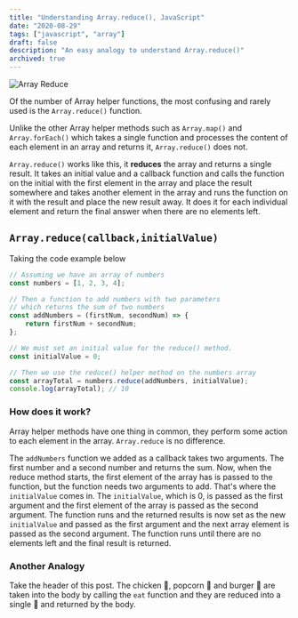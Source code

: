 ```yaml
---
title: "Understanding Array.reduce(), JavaScript"
date: "2020-08-29"
tags: ["javascript", "array"]
draft: false
description: "An easy analogy to understand Array.reduce()"
archived: true
---
```


![Array Reduce](https://res.cloudinary.com/practicaldev/image/fetch/s--4CmAIMAF--/c_imagga_scale,f_auto,fl_progressive,h_420,q_auto,w_1000/https://dev-to-uploads.s3.amazonaws.com/i/t2zz9h037txs866cbe2v.png)

Of the number of Array helper functions, the most confusing and rarely used is the `Array.reduce()` function.

Unlike the other Array helper methods such as `Array.map()` and `Array.forEach()` which takes a single function and processes the content of each element in an array and returns it, `Array.reduce()` does not.

`Array.reduce()` works like this, it **reduces** the array and returns a single result. It takes an initial value and a callback function and calls the function on the initial with the first element in the array and place the result somewhere and takes another element in the array and runs the function on it with the result and place the new result away. It does it for each individual element and return the final answer when there are no elements left.

## `Array.reduce(callback,initialValue)`

Taking the code example below

```javascript
// Assuming we have an array of numbers
const numbers = [1, 2, 3, 4];

// Then a function to add numbers with two parameters
// which returns the sum of two numbers
const addNumbers = (firstNum, secondNum) => {
    return firstNum + secondNum;
};

// We must set an initial value for the reduce() method.
const initialValue = 0;

// Then we use the reduce() helper method on the numbers array
const arrayTotal = numbers.reduce(addNumbers, initialValue);
console.log(arrayTotal); // 10
```

### How does it work?

Array helper methods have one thing in common, they perform some action to each element in the array. `Array.reduce` is no difference.

The `addNumbers` function we added as a callback takes two arguments. The first number and a second number and returns the sum. Now, when the reduce method starts, the first element of the array has is passed to the function, but the function needs two arguments to add. That's where the `initialValue` comes in. The `initialValue`, which is 0, is passed as the first argument and the first element of the array is passed as the second argument. The function runs and the returned results is now set as the new `initialValue` and passed as the first argument and the next array element is passed as the second argument. The function runs until there are no elements left and the final result is returned.

### Another Analogy

Take the header of this post. The chicken 🍗, popcorn 🍿 and burger 🍔 are taken into the body by calling the `eat` function and they are reduced into a single 💩 and returned by the body.
